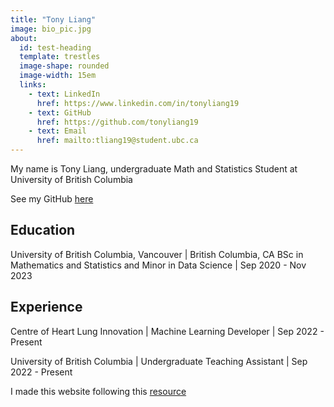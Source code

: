 ```yaml
---
title: "Tony Liang"
image: bio_pic.jpg
about:
  id: test-heading
  template: trestles
  image-shape: rounded
  image-width: 15em
  links:
    - text: LinkedIn
      href: https://www.linkedin.com/in/tonyliang19
    - text: GitHub
      href: https://github.com/tonyliang19
    - text: Email
      href: mailto:tliang19@student.ubc.ca
---
```


:::{#test-heading}

My name is Tony Liang, undergraduate Math and Statistics Student at University of British Columbia

See my GitHub [here](https://github.com/tonyliang19)

## Education

University of British Columbia, Vancouver | British Columbia, CA
BSc in Mathematics and Statistics and Minor in Data Science | Sep 2020 - Nov 2023

## Experience

Centre of Heart Lung Innovation | Machine Learning Developer | Sep 2022 - Present

University of British Columbia | Undergraduate Teaching Assistant | Sep 2022 - Present

:::


I made this website following this [resource](https://ucsb-meds.github.io/creating-quarto-websites/)
